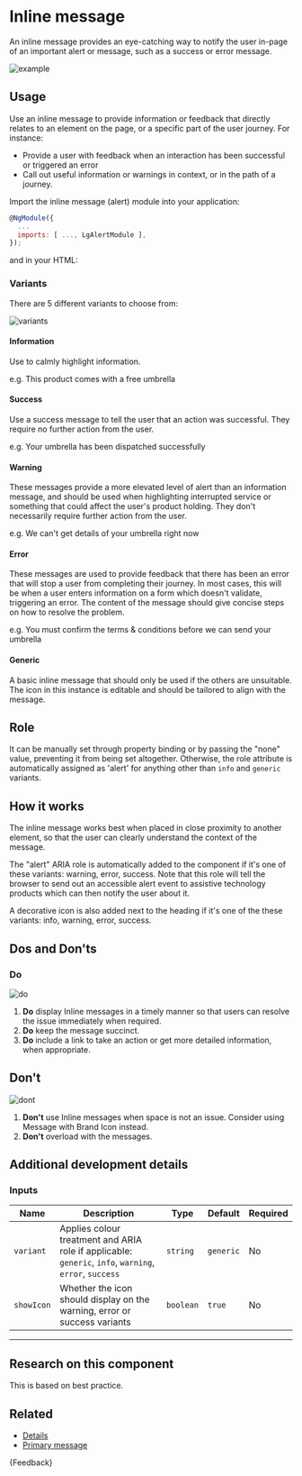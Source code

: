 
<Meta title="Components/Inline message (Alert)/Guide" />

# Inline message

<p class="standfirst">An inline message provides an eye-catching way to notify the user in-page of an important alert or message, such as a success or error message.</p>

![example](docs/inline-message/example.png)

## Usage

Use an inline message to provide information or feedback that directly relates to an element on the page, or a specific part of the user journey. For instance:

- Provide a user with feedback when an interaction has been successful or triggered an error
- Call out useful information or warnings in context, or in the path of a journey.



Import the inline message (alert) module into your application:

```js
@NgModule({
  ...
  imports: [ ..., LgAlertModule ],
});
```



and in your HTML:

<Source id="components-inline-message-alert-examples--standard-alert"></Source>

### Variants

There are 5 different variants to choose from:

![variants](docs/inline-message/variants.png)

#### Information

Use to calmly highlight information.

e.g. This product comes with a free umbrella

#### Success

Use a success message to tell the user that an action was successful. They require no further action from the user.

e.g. Your umbrella has been dispatched successfully

#### Warning

These messages provide a more elevated level of alert than an information message, and should be used when highlighting interrupted service or something that could affect the user's product holding. They don't necessarily require further action from the user.

e.g. We can't get details of your umbrella right now

#### Error

These messages are used to provide feedback that there has been an error that will stop a user from completing their journey. In most cases, this will be when a user enters information on a form which doesn't validate, triggering an error. The content of the message should give concise steps on how to resolve the problem.

e.g. You must confirm the terms & conditions before we can send your umbrella

#### Generic

A basic inline message that should only be used if the others are unsuitable. The icon in this instance is editable and should be tailored to align with the message.

## Role

It can be manually set through property binding or by passing the "none" value, preventing it from being set altogether. Otherwise, the role attribute is automatically assigned as 'alert' for anything other than `info` and `generic` variants.

## How it works

The inline message works best when placed in close proximity to another element, so that the user can clearly understand the context of the message.

The "alert" ARIA role is automatically added to the component if it's one of these variants: warning, error, success. Note that this role will tell the browser to send out an accessible alert event to assistive technology products which can then notify the user about it.

A decorative icon is also added next to the heading if it's one of the these variants: info, warning, error, success.



## Dos and Don'ts

### Do

![do](docs/inline-message/do.png)

1. **Do** display Inline messages in a timely manner so that users can resolve the issue immediately when required.
2. **Do** keep the message succinct.
3. **Do** include a link to take an action or get more detailed information, when appropriate.

## Don't

![dont](docs/inline-message/dont.png)

1. **Don't** use Inline messages when space is not an issue. Consider using Message with Brand Icon instead.
2. **Don't** overload with the messages.

## Additional development details

### Inputs

| Name       | Description                                                                                            | Type      | Default   | Required |
|------------|--------------------------------------------------------------------------------------------------------|-----------|-----------|----------|
| `variant`  | Applies colour treatment and ARIA role if applicable: `generic`, `info`, `warning`, `error`, `success` | `string`  | `generic` | No       |
| `showIcon` | Whether the icon should display on the warning, error or success variants                              | `boolean` | `true`    | No       |



---

## Research on this component

This is based on best practice.

## Related

- [Details](./?path=/docs/components-details-guide--docs)
- [Primary message](./?path=/docs/components-primary-message-guide--docs)

<Markdown>{Feedback}</Markdown>
